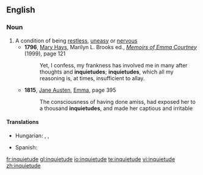 ==English==

===Noun===
{{en-noun}}

# A condition of being [[restless]], [[uneasy]] or [[nervous]]
#*'''1796''', [[w:Mary Hays|Mary Hays]], Marilyn L. Brooks ed., ''[[w:Memoirs of Emma Courtney|Memoirs of Emma Courtney]]'' (1999), page 121
#*:Yet, I confess, my frankness has involved me in many after thoughts and '''inquietudes'''; '''inquietudes''', which all my reasoning is, at times, insufficient to allay.
#*'''1815''', [[w:Jane Austen|Jane Austen]], [[w:Emma|Emma]], page 395
#*:The consciousness of having done amiss, had exposed her to a thousand '''inquietudes''', and made her captious and irritable

====Translations====
{{trans-top|the condition of being restless, uneasy or nervous}}
* Hungarian: {{t|hu|nyugtalanság}}, {{t|hu|izgatottság}}, {{t|hu|izgalom}}
{{trans-mid}}
* Spanish: {{t-|es|inquietud|f}}
{{trans-bottom}}


[[fr:inquietude]]
[[gl:inquietude]]
[[io:inquietude]]
[[te:inquietude]]
[[vi:inquietude]]
[[zh:inquietude]]